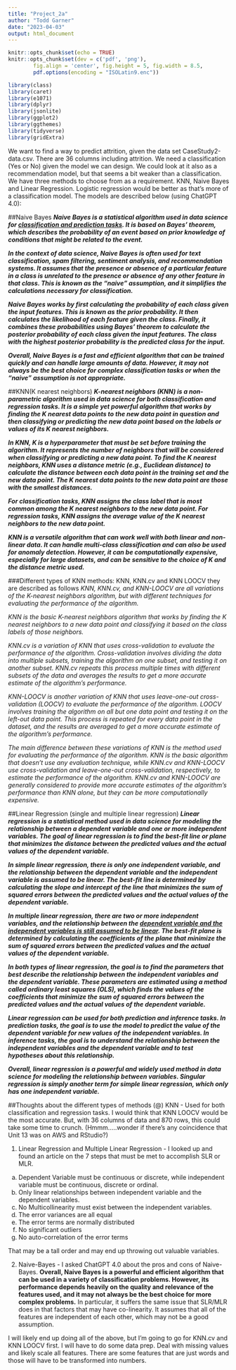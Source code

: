```yaml
---
title: "Project_2a"
author: "Todd Garner"
date: "2023-04-03"
output: html_document
---
```


```r
knitr::opts_chunk$set(echo = TRUE)
knitr::opts_chunk$set(dev = c('pdf', 'png'), 
        fig.align = 'center', fig.height = 5, fig.width = 8.5, 
        pdf.options(encoding = "ISOLatin9.enc")) 

library(class)
library(caret)
library(e1071)
library(dplyr)
library(jsonlite)
library(ggplot2)
library(ggthemes)
library(tidyverse)
library(gridExtra)
```

We want to find a way to predict attrition, given the data set CaseStudy2-data.csv. There are 36 columns including attrition. We need a classification (Yes or No) given the model we can design. We could look at it also as a recommendation model, but that seems a bit weaker than a classification. We have three methods to choose from as a requirement. KNN, Naive Bayes and Linear Regression. Logistic regression would be better as that's more of a classification model. The models are described below (using ChatGPT 4.0):

##Naive Bayes ***Naive Bayes is a statistical algorithm used in data science for [classification and prediction tasks]{.underline}. It is based on Bayes' theorem, which describes the probability of an event based on prior knowledge of conditions that might be related to the event.***

***In the context of data science, Naive Bayes is often used for text classification, spam filtering, sentiment analysis, and recommendation systems. It assumes that the presence or absence of a particular feature in a class is unrelated to the presence or absence of any other feature in that class. This is known as the "naive" assumption, and it simplifies the calculations necessary for classification.***

***Naive Bayes works by first calculating the probability of each class given the input features. This is known as the prior probability. It then calculates the likelihood of each feature given the class. Finally, it combines these probabilities using Bayes' theorem to calculate the posterior probability of each class given the input features. The class with the highest posterior probability is the predicted class for the input.***

***Overall, Naive Bayes is a fast and efficient algorithm that can be trained quickly and can handle large amounts of data. However, it may not always be the best choice for complex classification tasks or when the "naive" assumption is not appropriate.***

##KNN(K nearest neighbors) ***K-nearest neighbors (KNN) is a non-parametric algorithm used in data science for both classification and regression tasks. It is a simple yet powerful algorithm that works by finding the K nearest data points to the new data point in question and then classifying or predicting the new data point based on the labels or values of its K nearest neighbors.***

***In KNN, K is a hyperparameter that must be set before training the algorithm. It represents the number of neighbors that will be considered when classifying or predicting a new data point. To find the K nearest neighbors, KNN uses a distance metric (e.g., Euclidean distance) to calculate the distance between each data point in the training set and the new data point. The K nearest data points to the new data point are those with the smallest distances.***

***For classification tasks, KNN assigns the class label that is most common among the K nearest neighbors to the new data point. For regression tasks, KNN assigns the average value of the K nearest neighbors to the new data point.***

***KNN is a versatile algorithm that can work well with both linear and non-linear data. It can handle multi-class classification and can also be used for anomaly detection. However, it can be computationally expensive, especially for large datasets, and can be sensitive to the choice of K and the distance metric used.***

###Different types of KNN methods:  KNN, KNN.cv and KNN LOOCV they are described as follows
*KNN, KNN.cv, and KNN-LOOCV are all variations of the K-nearest neighbors algorithm, but with different techniques for evaluating the performance of the algorithm.*

*KNN is the basic K-nearest neighbors algorithm that works by finding the K nearest neighbors to a new data point and classifying it based on the class labels of those neighbors.*

*KNN.cv is a variation of KNN that uses cross-validation to evaluate the performance of the algorithm. Cross-validation involves dividing the data into multiple subsets, training the algorithm on one subset, and testing it on another subset. KNN.cv repeats this process multiple times with different subsets of the data and averages the results to get a more accurate estimate of the algorithm's performance.*

*KNN-LOOCV is another variation of KNN that uses leave-one-out cross-validation (LOOCV) to evaluate the performance of the algorithm. LOOCV involves training the algorithm on all but one data point and testing it on the left-out data point. This process is repeated for every data point in the dataset, and the results are averaged to get a more accurate estimate of the algorithm's performance.*

*The main difference between these variations of KNN is the method used for evaluating the performance of the algorithm. KNN is the basic algorithm that doesn't use any evaluation technique, while KNN.cv and KNN-LOOCV use cross-validation and leave-one-out cross-validation, respectively, to estimate the performance of the algorithm. KNN.cv and KNN-LOOCV are generally considered to provide more accurate estimates of the algorithm's performance than KNN alone, but they can be more computationally expensive.*

##Linear Regression (single and multiple linear regression) ***Linear regression is a statistical method used in data science for modeling the relationship between a dependent variable and one or more independent variables. The goal of linear regression is to find the best-fit line or plane that minimizes the distance between the predicted values and the actual values of the dependent variable.***

***In simple linear regression, there is only one independent variable, and the relationship between the dependent variable and the independent variable is assumed to be linear. The best-fit line is determined by calculating the slope and intercept of the line that minimizes the sum of squared errors between the predicted values and the actual values of the dependent variable.***

***In multiple linear regression, there are two or more independent variables, and the relationship between the [dependent variable and the independent variables is still assumed to be linear]{.underline}. The best-fit plane is determined by calculating the coefficients of the plane that minimize the sum of squared errors between the predicted values and the actual values of the dependent variable.***

***In both types of linear regression, the goal is to find the parameters that best describe the relationship between the independent variables and the dependent variable. These parameters are estimated using a method called ordinary least squares (OLS), which finds the values of the coefficients that minimize the sum of squared errors between the predicted values and the actual values of the dependent variable.***

***Linear regression can be used for both prediction and inference tasks. In prediction tasks, the goal is to use the model to predict the value of the dependent variable for new values of the independent variables. In inference tasks, the goal is to understand the relationship between the independent variables and the dependent variable and to test hypotheses about this relationship.***

***Overall, linear regression is a powerful and widely used method in data science for modeling the relationship between variables. Singular regression is simply another term for simple linear regression, which only has one independent variable.***

##Thoughts about the different types of methods
(@) KNN - Used for both classification and regression tasks. I would think that KNN LOOCV would be the most accurate.  But, with 36 columns of data and 870 rows, this could take some time to crunch. (Hmmm.....wonder if there's any coincidence that Unit 13 was on AWS and RStudio?)  

(@) Linear Regression and Multiple Linear Regression - I looked up and found an article on the 7 steps that must be met to accomplish SLR or MLR.  
  a. Dependent Variable must be continuous or discrete, while independent variable must be continuous, discrete or ordinal. 
  b. Only linear relationships between independent variable and the dependent variables.
  c. No Multicollinearity must exist between the independent variables.
  d. The error variances are all equal
  e. The error terms are normally distributed
  f. No significant outliers
  g. No auto-correlation of the error terms

That may be a tall order and may end up throwing out valuable variables.  

(@) Naive-Bayes - I asked ChatGPT 4.0 about the pros and cons of Naive-Bayes.  **Overall, Naive Bayes is a powerful and efficient algorithm that can be used in a variety of classification problems. However, its performance depends heavily on the quality and relevance of the features used, and it may not always be the best choice for more complex problems.**  In particular, it suffers the same issue that SLR/MLR does in that factors that may have co-linearity.  It assumes that all of the features are independent of each other, which may not be a good assumption.  

I will likely end up doing all of the above, but I'm going to go for KNN.cv and KNN LOOCV first.  I will have to do some data prep.  Deal with missing values and likely scale all features.  There are some features that are just words and those will have to be transformed into numbers.  
